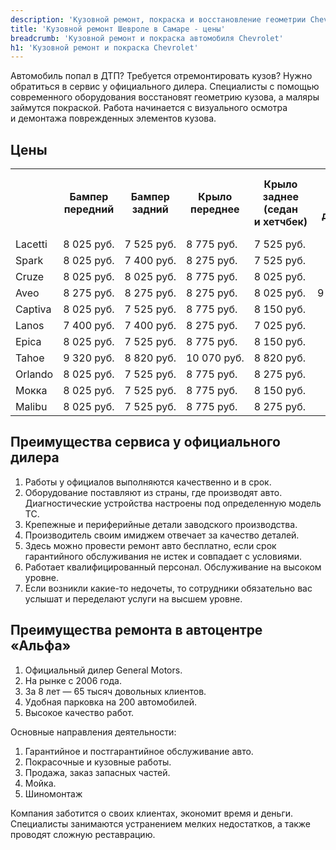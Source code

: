 ```yaml
---
description: 'Кузовной ремонт, покраска и восстановление геометрии Chevrolet в Самаре по выгодным ценам в сертифицированном сервисе Альфа-Центр.'
title: 'Кузовной ремонт Шевроле в Самаре - цены'
breadcrumb: 'Кузовной ремонт и покраска автомобиля Chevrolet'
h1: 'Кузовной ремонт и покраска Chevrolet'
---
```

<p>
	 Автомобиль попал в&nbsp;ДТП? Требуется отремонтировать кузов? Нужно обратиться в&nbsp;сервис у&nbsp;официального дилера. Специалисты с&nbsp;помощью современного оборудования восстановят геометрию кузова, а&nbsp;маляры займутся покраской. Работа начинается с&nbsp;визуального осмотра и&nbsp;демонтажа поврежденных элементов кузова.
</p>
<h2>Цены</h2>
<div class="table-scroll">
	<table>
	<tbody>
	<tr>
		<th>
		</th>
		<th>
			 Бампер передний
		</th>
		<th>
			 Бампер задний
		</th>
		<th>
			 Крыло переднее
		</th>
		<th>
			 Крыло<br />
			 заднее<br />
			 (седан и&nbsp;хетчбек)
		</th>
		<th>
			 Крыло<br />
			 заднее<br />
			 (<nobr>3-х</nobr> дверное купе)
		</th>
		<th>
			 Дверь передняя
		</th>
		<th>
			 Дверь задняя
		</th>
		<th>
			 Капот
		</th>
		<th>
			 Крышка багажника
		</th>
		<th>
			 Дверь задка
		</th>
	</tr>
	<tr>
		<td>
			 Lacetti
		</td>
		<td>
			 8&nbsp;025&nbsp;руб.
		</td>
		<td>
			 7&nbsp;525&nbsp;руб.
		</td>
		<td>
			 8&nbsp;775&nbsp;руб.
		</td>
		<td>
			 7&nbsp;525&nbsp;руб.
		</td>
		<td>
		</td>
		<td>
			 9&nbsp;400&nbsp;руб.
		</td>
		<td>
			 9&nbsp;400&nbsp;руб.
		</td>
		<td>
			 9&nbsp;520&nbsp;руб.
		</td>
		<td>
			 8&nbsp;150&nbsp;руб.
		</td>
		<td>
			 8&nbsp;775&nbsp;руб.
		</td>
	</tr>
	<tr>
		<td>
			 Spark
		</td>
		<td>
			 8&nbsp;025&nbsp;руб.
		</td>
		<td>
			 7&nbsp;400&nbsp;руб.
		</td>
		<td>
			 8&nbsp;275&nbsp;руб.
		</td>
		<td>
			 7&nbsp;525&nbsp;руб.
		</td>
		<td>
		</td>
		<td>
			 8&nbsp;650&nbsp;руб.
		</td>
		<td>
			 8&nbsp;650&nbsp;руб.
		</td>
		<td>
			 9&nbsp;050&nbsp;руб.
		</td>
		<td>
		</td>
		<td>
			 8&nbsp;775&nbsp;руб.
		</td>
	</tr>
	<tr>
		<td>
			 Cruze
		</td>
		<td>
			 8&nbsp;025&nbsp;руб.
		</td>
		<td>
			 8&nbsp;025&nbsp;руб.
		</td>
		<td>
			 8&nbsp;775&nbsp;руб.
		</td>
		<td>
			 8&nbsp;025&nbsp;руб.
		</td>
		<td>
		</td>
		<td>
			 9&nbsp;400&nbsp;руб.
		</td>
		<td>
			 9&nbsp;400&nbsp;руб.
		</td>
		<td>
			 9&nbsp;520&nbsp;руб.
		</td>
		<td>
			 8&nbsp;150&nbsp;руб.
		</td>
		<td>
			 8&nbsp;775&nbsp;руб.
		</td>
	</tr>
	<tr>
		<td>
			 Aveo
		</td>
		<td>
			 8&nbsp;275&nbsp;руб.
		</td>
		<td>
			 8&nbsp;275&nbsp;руб.
		</td>
		<td>
			 8&nbsp;275&nbsp;руб.
		</td>
		<td>
			 8&nbsp;025&nbsp;руб.
		</td>
		<td>
			 9&nbsp;115&nbsp;руб.
		</td>
		<td>
			 8&nbsp;650&nbsp;руб.
		</td>
		<td>
			 8&nbsp;650&nbsp;руб.
		</td>
		<td>
			 9&nbsp;050&nbsp;руб.
		</td>
		<td>
			 8&nbsp;150&nbsp;руб.
		</td>
		<td>
			 8&nbsp;775&nbsp;руб.
		</td>
	</tr>
	<tr>
		<td>
			 Captiva
		</td>
		<td>
			 8&nbsp;025&nbsp;руб.
		</td>
		<td>
			 7&nbsp;525&nbsp;руб.
		</td>
		<td>
			 8&nbsp;775&nbsp;руб.
		</td>
		<td>
			 8&nbsp;150&nbsp;руб.
		</td>
		<td>
		</td>
		<td>
			 9&nbsp;400&nbsp;руб.
		</td>
		<td>
			 9&nbsp;400&nbsp;руб.
		</td>
		<td>
			 9&nbsp;520&nbsp;руб.
		</td>
		<td>
		</td>
		<td>
			 8&nbsp;775&nbsp;руб.
		</td>
	</tr>
	<tr>
		<td>
			 Lanos
		</td>
		<td>
			 7&nbsp;400&nbsp;руб.
		</td>
		<td>
			 7&nbsp;400&nbsp;руб.
		</td>
		<td>
			 8&nbsp;275&nbsp;руб.
		</td>
		<td>
			 7&nbsp;025&nbsp;руб.
		</td>
		<td>
		</td>
		<td>
			 8&nbsp;650&nbsp;руб.
		</td>
		<td>
			 8&nbsp;650&nbsp;руб.
		</td>
		<td>
			 9&nbsp;050&nbsp;руб.
		</td>
		<td>
			 8&nbsp;150&nbsp;руб.
		</td>
		<td>
			 8&nbsp;775&nbsp;руб.
		</td>
	</tr>
	<tr>
		<td>
			 Epica
		</td>
		<td>
			 8&nbsp;025&nbsp;руб.
		</td>
		<td>
			 7&nbsp;525&nbsp;руб.
		</td>
		<td>
			 8&nbsp;775&nbsp;руб.
		</td>
		<td>
			 8&nbsp;150&nbsp;руб.
		</td>
		<td>
		</td>
		<td>
			 9&nbsp;400&nbsp;руб.
		</td>
		<td>
			 9&nbsp;400&nbsp;руб.
		</td>
		<td>
			 9&nbsp;520&nbsp;руб.
		</td>
		<td>
			 8&nbsp;150&nbsp;руб.
		</td>
		<td>
		</td>
	</tr>
	<tr>
		<td>
			 Tahoe
		</td>
		<td>
			 9&nbsp;320&nbsp;руб.
		</td>
		<td>
			 8&nbsp;820&nbsp;руб.
		</td>
		<td>
			 10&nbsp;070&nbsp;руб.
		</td>
		<td>
			 8&nbsp;820&nbsp;руб.
		</td>
		<td>
		</td>
		<td>
			 10&nbsp;695&nbsp;руб.
		</td>
		<td>
			 10&nbsp;695&nbsp;руб.
		</td>
		<td>
			 10&nbsp;815&nbsp;руб.
		</td>
		<td>
		</td>
		<td>
			 10&nbsp;070&nbsp;руб.
		</td>
	</tr>
	<tr>
		<td>
			 Orlando
		</td>
		<td>
			 8&nbsp;025&nbsp;руб.
		</td>
		<td>
			 7&nbsp;525&nbsp;руб.
		</td>
		<td>
			 8&nbsp;775&nbsp;руб.
		</td>
		<td>
			 8&nbsp;275&nbsp;руб.
		</td>
		<td>
		</td>
		<td>
			 9&nbsp;400&nbsp;руб.
		</td>
		<td>
			 9&nbsp;400&nbsp;руб.
		</td>
		<td>
			 9&nbsp;520&nbsp;руб.
		</td>
		<td>
		</td>
		<td>
			 8&nbsp;775&nbsp;руб.
		</td>
	</tr>
	<tr>
		<td>
			 Moкка
		</td>
		<td>
			 8&nbsp;025&nbsp;руб.
		</td>
		<td>
			 7&nbsp;525&nbsp;руб.
		</td>
		<td>
			 8&nbsp;775&nbsp;руб.
		</td>
		<td>
			 8&nbsp;150&nbsp;руб.
		</td>
		<td>
		</td>
		<td>
			 9&nbsp;400&nbsp;руб.
		</td>
		<td>
			 9&nbsp;400&nbsp;руб.
		</td>
		<td>
			 9&nbsp;520&nbsp;руб.
		</td>
		<td>
		</td>
		<td>
			 8&nbsp;775&nbsp;руб.
		</td>
	</tr>
	<tr>
		<td>
			 Malibu
		</td>
		<td>
			 8&nbsp;025&nbsp;руб.
		</td>
		<td>
			 7&nbsp;525&nbsp;руб.
		</td>
		<td>
			 8&nbsp;775&nbsp;руб.
		</td>
		<td>
			 8&nbsp;275&nbsp;руб.
		</td>
		<td>
		</td>
		<td>
			 9&nbsp;400&nbsp;руб.
		</td>
		<td>
			 9&nbsp;400&nbsp;руб.
		</td>
		<td>
			 9&nbsp;520&nbsp;руб.
		</td>
		<td>
			 8&nbsp;150&nbsp;руб.
		</td>
		<td>
		</td>
	</tr>
	</tbody>
	</table>
</div>
<h2>Преимущества сервиса у&nbsp;официального дилера</h2>
<ol>
	<li> Работы у&nbsp;официалов выполняются качественно и&nbsp;в&nbsp;срок. </li>
	<li> Оборудование поставляют из&nbsp;страны, где производят авто. Диагностические устройства настроены под определенную модель ТС. </li>
	<li> Крепежные и&nbsp;периферийные детали заводского производства. </li>
	<li> Производитель своим имиджем отвечает за&nbsp;качество деталей. </li>
	<li> Здесь можно провести ремонт авто бесплатно, если срок гарантийного обслуживания не&nbsp;истек и&nbsp;совпадает с&nbsp;условиями. </li>
	<li> Работает квалифицированный персонал. Обслуживание на&nbsp;высоком уровне. </li>
	<li> Если возникли <nobr>какие-то</nobr> недочеты, то&nbsp;сотрудники обязательно вас услышат и&nbsp;переделают услуги на&nbsp;высшем уровне. </li>
</ol>
<h2>Преимущества ремонта в&nbsp;автоцентре «Альфа»</h2>
<ol>
	<li>Официальный дилер General Motors.</li>
	<li>На&nbsp;рынке с&nbsp;2006 года.</li>
	<li>За&nbsp;8 лет&nbsp;— 65 тысяч довольных клиентов.</li>
	<li>Удобная парковка на&nbsp;200 автомобилей.</li>
	<li>Высокое качество работ.</li>
</ol>
<p>
	 Основные направления деятельности:
</p>
<ol>
	<li>Гарантийное и&nbsp;постгарантийное обслуживание авто.</li>
	<li>Покрасочные и&nbsp;кузовные работы.</li>
	<li>Продажа, заказ запасных частей.</li>
	<li>Мойка.</li>
	<li>Шиномонтаж</li>
</ol>
<p>
	 Компания заботится о&nbsp;своих клиентах, экономит время и&nbsp;деньги. Специалисты занимаются устранением мелких недостатков, а&nbsp;также проводят сложную реставрацию.
</p>
